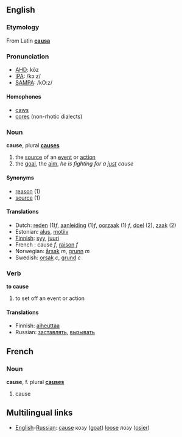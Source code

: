 ==English==
===Etymology===
From Latin '''[[causa]]'''

===Pronunciation===
*[[w:AHD|AHD]]: kôz
*[[w:IPA|IPA]]: /kɔːz/
*[[w:SAMPA|SAMPA]]: /kO:z/

====Homophones====
*[[caws]]
*[[cores]] (non-rhotic dialects)

===Noun===
'''cause''', plural '''[[causes]]'''
# the [[source]] of an [[event]] or [[action]]
# the [[goal]], the [[aim]], ''he is fighting for a [[just]] cause''

====Synonyms====
*[[reason]] (1)
*[[source]] (1)

====Translations====
*Dutch: [[reden]] (1)''f'', [[aanleiding]] (1)''f'', [[oorzaak]] (1) ''f'', [[doel]] (2), [[zaak]] (2)
*Estonian: [[alus#Estonian|alus]], [[motiiv]]
*[[Finnish]]: [[syy]], [[juuri]]
*French : cause ''f'', [[raison]] ''f''
*Norwegian: [[årsak]] ''m'', [[grunn]] ''m''
*Swedish: [[orsak]] ''c'', [[grund]] ''c''

===Verb===
'''to cause'''
#to set off an event or action

====Translations====
*Finnish: [[aiheuttaa]]
*Russian: [[заставлять]], [[вызывать]]

==French==

===Noun===
'''cause''', f. plural '''[[causes]]'''
# cause

==Multilingual links==
*[[English]]-[[Russian]]: [[cause]] козу ([[goat]]) [[loose]] лозу ([[osier]])